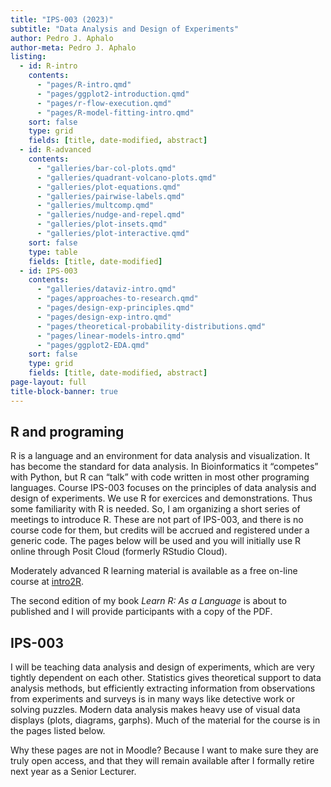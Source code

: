 ```yaml
---
title: "IPS-003 (2023)"
subtitle: "Data Analysis and Design of Experiments"
author: Pedro J. Aphalo
author-meta: Pedro J. Aphalo
listing:
  - id: R-intro
    contents:
      - "pages/R-intro.qmd"
      - "pages/ggplot2-introduction.qmd"
      - "pages/r-flow-execution.qmd"
      - "pages/R-model-fitting-intro.qmd"
    sort: false
    type: grid
    fields: [title, date-modified, abstract]
  - id: R-advanced
    contents:
      - "galleries/bar-col-plots.qmd"
      - "galleries/quadrant-volcano-plots.qmd"
      - "galleries/plot-equations.qmd"
      - "galleries/pairwise-labels.qmd"
      - "galleries/multcomp.qmd"
      - "galleries/nudge-and-repel.qmd"
      - "galleries/plot-insets.qmd"
      - "galleries/plot-interactive.qmd"
    sort: false
    type: table
    fields: [title, date-modified]
  - id: IPS-003
    contents:
      - "galleries/dataviz-intro.qmd"
      - "pages/approaches-to-research.qmd"
      - "pages/design-exp-principles.qmd"
      - "pages/design-exp-intro.qmd"
      - "pages/theoretical-probability-distributions.qmd"
      - "pages/linear-models-intro.qmd"
      - "pages/ggplot2-EDA.qmd"
    sort: false
    type: grid
    fields: [title, date-modified, abstract]
page-layout: full
title-block-banner: true
---
```


## R and programing

R is a language and an environment for data analysis and visualization. It has
become the standard for data analysis. In Bioinformatics it "competes" with Python, 
but R can "talk" with code written in most other programing languages. Course
IPS-003 focuses on the principles of data analysis and design of experiments. We
use R for exercices and demonstrations. Thus some familiarity with R is needed.
So, I am organizing a short series of meetings to introduce R. These are not part
of IPS-003, and there is no course code for them, but credits will be accrued
and registered under a generic code. The pages below will be used and you will
initially use R online through Posit Cloud (formerly RStudio Cloud).

::: {#R-intro}
:::

Moderately advanced R learning material is available as a free on-line course at
[intro2R](https://alexd106.github.io/intro2R/index.html).

::: {#R-advanced}
:::

The second edition of my book _Learn R: As a Language_ is about to published and
I will provide participants with a copy of the PDF.

## IPS-003

I will be teaching data analysis and design of experiments, which are very 
tightly dependent on each other. Statistics gives theoretical support to data 
analysis methods, but efficiently extracting information from observations from 
experiments and surveys is in many ways like detective work or solving puzzles.
Modern data analysis makes heavy use of visual data displays (plots, diagrams,
garphs). Much of the material for the course is in the pages listed below.

::: {#IPS-003}
:::

Why these pages are not in Moodle? Because I want to make sure they are truly
open access, and that they will remain available after I formally retire next 
year as a Senior Lecturer.
